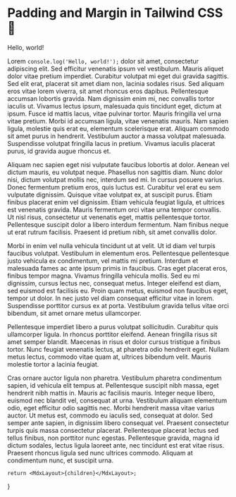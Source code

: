 
# Padding and Margin in Tailwind CSS 🍃
 
<BlogMeta date={blogs[0].published_date}/>

Hello, world!

Lorem `console.log('Hello, world!');` dolor sit amet, consectetur adipiscing elit. Sed efficitur venenatis ipsum vel vestibulum. Mauris aliquet dolor vitae pretium imperdiet. Curabitur volutpat mi eget dui gravida sagittis. Sed elit erat, placerat sit amet diam non, lacinia sodales risus. Sed aliquam eros vitae lorem viverra, sit amet rhoncus eros dapibus. Pellentesque accumsan lobortis gravida. Nam dignissim enim mi, nec convallis tortor iaculis ut. Vivamus lectus ipsum, malesuada quis tincidunt eget, dictum at ipsum. Fusce id mattis lacus, vitae pulvinar tortor. Mauris fringilla vel urna vitae pretium. Morbi id accumsan ligula, vitae venenatis mauris. Nam sapien ligula, molestie quis erat eu, elementum scelerisque erat. Aliquam commodo sit amet purus in hendrerit. Vestibulum auctor a massa volutpat malesuada. Suspendisse volutpat fringilla lacus in pretium. Vivamus iaculis placerat purus, id gravida augue rhoncus et.

Aliquam nec sapien eget nisi vulputate faucibus lobortis at dolor. Aenean vel dictum mauris, eu volutpat neque. Phasellus non sagittis diam. Nunc dolor nisi, dictum volutpat mollis nec, interdum sed mi. In cursus posuere varius. Donec fermentum pretium eros, quis luctus est. Curabitur vel erat eu sem vulputate dignissim. Quisque vitae volutpat ex, at suscipit purus. Etiam finibus placerat enim vel dignissim. Etiam vehicula feugiat ligula, et ultrices est venenatis gravida. Mauris fermentum orci vitae urna tempor convallis. Ut nisl risus, consectetur ut venenatis eget, mattis pellentesque tortor. Pellentesque suscipit dolor a libero interdum fermentum. Nam finibus neque ut erat rutrum facilisis. Praesent id pretium nibh, sit amet convallis dolor.

Morbi in enim vel nulla vehicula tincidunt ut at velit. Ut id diam vel turpis faucibus volutpat. Vestibulum in elementum eros. Pellentesque pellentesque justo vehicula ex condimentum, vel mattis mi pretium. Interdum et malesuada fames ac ante ipsum primis in faucibus. Cras eget placerat eros, finibus tempor magna. Vivamus fringilla vehicula mollis. Sed eu mi dignissim, cursus lectus nec, consequat metus. Integer eleifend est diam, sed euismod est facilisis eu. Proin quam metus, euismod non faucibus eget, tempor ut dolor. In nec justo vel diam consequat efficitur vitae in lorem. Suspendisse porttitor cursus ex at porta. Vestibulum gravida tellus vitae orci bibendum, sit amet ornare metus ullamcorper.

Pellentesque imperdiet libero a purus volutpat sollicitudin. Curabitur quis ullamcorper ligula. In rhoncus porttitor eleifend. Aenean fringilla risus sit amet semper blandit. Maecenas in risus et dolor cursus tristique a finibus tortor. Nunc feugiat venenatis lectus, at pharetra odio hendrerit eget. Nullam metus lectus, commodo vitae quam at, ultrices bibendum velit. Mauris molestie tortor a lacinia feugiat.

Cras ornare auctor ligula non pharetra. Vestibulum pharetra condimentum sapien, id vehicula elit tempus at. Pellentesque suscipit nibh massa, eget hendrerit nibh mattis in. Mauris ac facilisis mauris. Integer neque libero, euismod nec blandit vel, consequat at urna. Vestibulum aliquam elementum odio, eget efficitur odio sagittis nec. Morbi hendrerit massa vitae varius auctor. Ut metus est, commodo eu iaculis sed, consequat at dolor. Sed semper ante sapien, in dignissim libero consequat vel. Praesent consectetur turpis quis massa consectetur placerat. Pellentesque placerat lectus sed tellus finibus, non porttitor nunc egestas. Pellentesque gravida, magna id dictum sodales, lectus ligula laoreet ante, nec tincidunt est erat vitae risus. Praesent rhoncus ligula sed nunc ultrices commodo. Aliquam at condimentum nunc, et suscipit urna.

 
    return <MdxLayout>{children}</MdxLayout>;
}